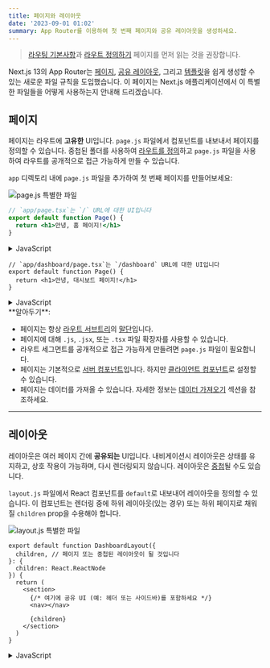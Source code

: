 ```yaml
---
title: 페이지와 레이아웃
date: '2023-09-01 01:02'
summary: App Router를 이용하여 첫 번째 페이지와 공유 레이아웃을 생성하세요.
---
```

<TOCInline toc={props.toc} asDisclosure />


> [라우팅 기본사항](/docs/app/building-your-application/routing)과 [라우트 정의하기](/docs/app/building-your-application/routing/defining-routes) 페이지를 먼저 읽는 것을 권장합니다.

Next.js 13의 App Router는 [페이지](#pages), [공유 레이아웃](#layouts), 그리고 [템플릿](#templates)을 쉽게 생성할 수 있는 새로운 파일 규칙을 도입했습니다. 이 페이지는 Next.js 애플리케이션에서 이 특별한 파일들을 어떻게 사용하는지 안내해 드리겠습니다.

## 페이지

페이지는 라우트에 **고유한** UI입니다. `page.js` 파일에서 컴포넌트를 내보내서 페이지를 정의할 수 있습니다. 중첩된 폴더를 사용하여 [라우트를 정의](/docs/app/building-your-application/routing/defining-routes)하고 `page.js` 파일을 사용하여 라우트를 공개적으로 접근 가능하게 만들 수 있습니다.

`app` 디렉토리 내에 `page.js` 파일을 추가하여 첫 번째 페이지를 만들어보세요:

![page.js 특별한 파일](https://nextjs.org/_next/image?url=%2Fdocs%2Flight%2Fpage-special-file.png&w=1920&q=75&dpl=dpl_3EQWD49M65DCVzGTYPK2YqHNmCjt)

```jsx filename="app/page.tsx"
// `app/page.tsx`는 `/` URL에 대한 UI입니다
export default function Page() {
  return <h1>안녕, 홈 페이지!</h1>
}
```

<details>
    <summary>JavaScript</summary>
```jsx filename="app/page.js"
// `app/page.js`는 `/` URL에 대한 UI입니다
export default function Page() {
  return <h1>안녕, 홈 페이지!</h1>
}
```
</details>

```tsx filename="app/dashboard/page.tsx"
// `app/dashboard/page.tsx`는 `/dashboard` URL에 대한 UI입니다
export default function Page() {
  return <h1>안녕, 대시보드 페이지!</h1>
}
```

<details>
    <summary>JavaScript</summary>
```jsx filename="app/dashboard/page.js" switcher
// `app/dashboard/page.js`는 `/dashboard` URL에 대한 UI입니다
export default function Page() {
  return <h1>안녕, 대시보드 페이지!</h1>
}
```
</details>

<Callout>
**알아두기**:

- 페이지는 항상 [라우트 서브트리](/docs/app/building-your-application/routing#terminology)의 [말단](/docs/app/building-your-application/routing#terminology)입니다.
- 페이지에 대해 `.js`, `.jsx`, 또는 `.tsx` 파일 확장자를 사용할 수 있습니다.
- 라우트 세그먼트를 공개적으로 접근 가능하게 만들려면 `page.js` 파일이 필요합니다.
- 페이지는 기본적으로 [서버 컴포넌트](/docs/app/building-your-application/rendering/server-components)입니다. 하지만 [클라이언트 컴포넌트](/docs/app/building-your-application/rendering/client-components)로 설정할 수 있습니다.
- 페이지는 데이터를 가져올 수 있습니다. 자세한 정보는 [데이터 가져오기](/docs/app/building-your-application/data-fetching) 섹션을 참조하세요.
</Callout>

---

## 레이아웃

레이아웃은 여러 페이지 간에 **공유되는** UI입니다. 내비게이션시 레이아웃은 상태를 유지하고, 상호 작용이 가능하며, 다시 렌더링되지 않습니다. 레이아웃은 [중첩](#nesting-layouts)될 수도 있습니다.

`layout.js` 파일에서 React 컴포넌트를 `default`로 내보내어 레이아웃을 정의할 수 있습니다. 이 컴포넌트는 렌더링 중에 하위 레이아웃(있는 경우) 또는 하위 페이지로 채워질 `children` prop을 수용해야 합니다.

![layout.js 특별한 파일](https://nextjs.org/_next/image?url=%2Fdocs%2Flight%2Flayout-special-file.png&w=1920&q=75&dpl=dpl_3EQWD49M65DCVzGTYPK2YqHNmCjt)

```tsx filename="app/dashboard/layout.tsx" switcher
export default function DashboardLayout({
  children, // 페이지 또는 중첩된 레이아웃이 될 것입니다
}: {
  children: React.ReactNode
}) {
  return (
    <section>
      {/* 여기에 공유 UI (예: 헤더 또는 사이드바)를 포함하세요 */}
      <nav></nav>

      {children}
    </section>
  )
}
```

<details>
    <summary>JavaScript</summary>
```jsx filename="app/dashboard/layout.js" switcher
export default function DashboardLayout({
  children, // 페이지 또는 중첩된 레이아웃이 될 것입니다
}) {
  return (
    <section>
      {/* 여기에 공유 UI (예: 헤더 또는 사이드바)를 포함하세요 */}
      <nav></nav>

      {children}
    </section>
  )
}
```
</details>

<Callout>
**알아두기**:

- 최상위 레이아웃을 [Root Layout](#root-layout-required)이라고 합니다. 이 **필수** 레이아웃은 애플리케이션의 모든 페이지에서 공유됩니다. Root 레이아웃에는 `html`과 `body` 태그가 포함되어야 합니다.
- 모든 라우트 세그먼트는 선택적으로 자체 [Layout](#nesting-layouts)을 정의할 수 있습니다. 이러한 레이아웃은 해당 세그먼트의 모든 페이지에서 공유됩니다.
- 라우트의 레이아웃은 기본적으로 **중첩**됩니다. 각 부모 레이아웃은 React의 `children` prop을 사용하여 아래의 자식 레이아웃들을 감쌉니다.
- [Route Groups](/docs/app/building-your-application/routing/route-groups)를 사용하여 특정 라우트 세그먼트를 공유 레이아웃에 포함시키거나 배제할 수 있습니다.
- 레이아웃은 기본적으로 [서버 컴포넌트](/docs/app/building-your-application/rendering/server-components)입니다. 하지만 [클라이언트 컴포넌트](/docs/app/building-your-application/rendering/client-components)로 설정할 수 있습니다.
- 레이아웃은 데이터를 가져올 수 있습니다. 자세한 정보는 [데이터 가져오기](/docs/app/building-your-application/data-fetching) 섹션을 참조하세요.
- 부모 레이아웃과 그 하위 요소 사이에 데이터를 전달할 수 없습니다. 그러나 라우트에서 동일한 데이터를 한 번 이상 가져올 수 있으며, React는 성능에 영향을 주지 않고 [요청을 자동으로 중복 제거](/docs/app/building-your-application/caching#request-memoization)합니다.
- 레이아웃은 그 아래의 라우트 세그먼트에 접근할 수 없습니다. 모든 라우트 세그먼트에 접근하려면 Client Component에서 [`useSelectedLayoutSegment`](/docs/app/api-reference/functions/use-selected-layout-segment) 또는 [`useSelectedLayoutSegments`](/docs/app/api-reference/functions/use-selected-layout-segments)를 사용할 수 있습니다.
- 레이아웃에 대해서 `.js`, `.jsx`, 또는 `.tsx` 파일 확장자를 사용할 수 있습니다.
- 동일한 폴더에 `layout.js`와 `page.js` 파일을 정의할 수 있습니다. 레이아웃은 페이지를 감싸게 됩니다.
</Callout>

---

### Root 레이아웃 (필수)

루트 레이아웃은 `app` 디렉터리의 최상위에서 정의되며 모든 라우트에 적용됩니다. 이 레이아웃을 사용하면 서버에서 반환되는 초기 HTML을 수정할 수 있습니다.

```tsx filename="app/layout.tsx" switcher
export default function RootLayout({
  children,
}: {
  children: React.ReactNode
}) {
  return (
    <html lang="en">
      <body>{children}</body>
    </html>
  )
}
```

<details>
    <summary>JavaScript</summary>
```jsx filename="app/layout.js" switcher
export default function RootLayout({ children }) {
  return (
    <html lang="en">
      <body>{children}</body>
    </html>
  )
}
```
</details>


<Callout>
**알아두기**:

- `app` 디렉터리에는 루트 레이아웃이 **반드시** 포함되어야 합니다.
- 루트 레이아웃은 Next.js가 자동으로 생성하지 않기 때문에 `<html>` 및 `<body>` 태그를 정의해야 합니다.
- `<head>` HTML 요소를 관리하기 위해, 예를 들면 `<title>` 요소 등, [내장 SEO 지원](/docs/app/building-your-application/optimizing/metadata)을 사용할 수 있습니다.
- [라우트 그룹](/docs/app/building-your-application/routing/route-groups)을 사용하여 여러 루트 레이아웃을 만들 수 있습니다. [여기에서 예시를 확인하세요](/docs/app/building-your-application/routing/route-groups#creating-multiple-root-layouts).
- 루트 레이아웃은 기본적으로 [서버 컴포넌트](/docs/app/building-your-application/rendering/server-components)이며 [클라이언트 컴포넌트](/docs/app/building-your-application/rendering/client-components)로 설정될 **수 없습니다**.

**`pages` 디렉터리에서 이동:** 루트 레이아웃은 [`_app.js`](/docs/pages/building-your-application/routing/custom-app) 및 [`_document.js`](/docs/pages/building-your-application/routing/custom-document) 파일을 대체합니다. [이전 가이드를 확인하세요](/docs/app/building-your-application/upgrading/app-router-migration#migrating-_documentjs-and-_appjs).
</Callout>

### 레이아웃 중첩하기

폴더 내에 정의된 레이아웃(예: `app/dashboard/layout.js`)은 특정 라우트 세그먼트(예: `acme.com/dashboard`)에 적용되며 해당 세그먼트가 활성화될 때 렌더링됩니다. 기본적으로 파일 계층 구조의 레이아웃은 **중첩**되어 있으며, 그것은 `children` prop을 통해 자식 레이아웃을 감싼다는 것을 의미합니다.

![중첩된 레이아웃](https://nextjs.org/_next/image?url=%2Fdocs%2Flight%2Fnested-layout.png&w=1920&q=75&dpl=dpl_3EQWD49M65DCVzGTYPK2YqHNmCjt)

```tsx filename="app/dashboard/layout.tsx" switcher
export default function DashboardLayout({
  children,
}: {
  children: React.ReactNode
}) {
  return <section>{children}</section>
}
```

<details>
    <summary>JavaScript</summary>
```jsx filename="app/dashboard/layout.js" switcher
export default function DashboardLayout({ children }) {
  return <section>{children}</section>
}
```
</details>

<Callout>
**알아두기**:

- `<html>` 및 `<body>` 태그는 오직 루트 레이아웃에만 포함될 수 있습니다.
</Callout>

위의 두 레이아웃을 결합하면, 루트 레이아웃(`app/layout.js`)은 대시보드 레이아웃(`app/dashboard/layout.js`)을 감싸게 되며, 대시보드 레이아웃은 `app/dashboard/*` 내의 라우트 세그먼트를 감싸게 됩니다.

두 레이아웃은 다음과 같이 중첩됩니다:

![중첩된 레이아웃들](https://nextjs.org/_next/image?url=%2Fdocs%2Flight%2Fnested-layouts-ui.png&w=1920&q=75&dpl=dpl_3EQWD49M65DCVzGTYPK2YqHNmCjt)

[Route Groups](/docs/app/building-your-application/routing/route-groups)를 사용하여 특정 라우트 세그먼트를 공유 레이아웃에 포함시키거나 배제할 수 있습니다.

---

## 템플릿

템플릿은 각 자식 레이아웃이나 페이지를 감싸는 레이아웃과 유사합니다. 라우트 간에 지속되고 상태를 유지하는 레이아웃과 달리 템플릿은 네비게이션마다 각각의 자식에 대해 새로운 인스턴스를 생성합니다. 이는 사용자가 같은 템플릿을 공유하는 라우트 사이를 이동할 때 컴포넌트의 새 인스턴스가 마운트되고, DOM 요소가 재생성되며, 상태는 **보존되지 않으며**, 효과가 재동기화된다는 것을 의미합니다.

특정한 동작이 필요한 경우가 있을 수 있으며, 이런 경우 템플릿이 레이아웃보다 더 적합한 옵션이 될 수 있습니다. 예를 들면:

- `useEffect` (예: 페이지 뷰 기록) 및 `useState` (예: 페이지별 피드백 양식)에 의존하는 기능.
- 기본 프레임워크 동작을 변경하기 위해. 예로, 레이아웃 내의 Suspense 경계는 페이지 전환시가 아닌 레이아웃이 처음 로드될 때만 fallback을 표시합니다. 그러나 템플릿의 경우, 각 네비게이션마다 fallback이 표시됩니다.

템플릿은 `template.js` 파일에서 기본 React 컴포넌트를 내보내는 것으로 정의될 수 있습니다. 컴포넌트는 `children` prop을 받아야 합니다.

![template.js 특별한 파일](https://nextjs.org/_next/image?url=%2Fdocs%2Flight%2Ftemplate-special-file.png&w=1920&q=75&dpl=dpl_3EQWD49M65DCVzGTYPK2YqHNmCjt)

```tsx filename="app/template.tsx" switcher
export default function Template({ children
}: { 
    children: React.ReactNode 
}) {
  return <div>{children}</div>
}
```
<details>
    <summary>JavaScript</summary>
```jsx filename="app/template.js" switcher
export default function Template({ children }) {
  return <div>{children}</div>
}
```
</details>

중첩 측면에서, `template.js`는 레이아웃과 그 자식 사이에서 렌더링됩니다. 여기에 간략한 출력이 있습니다:

```jsx filename="Output"
<Layout>
  {/* 템플릿에는 고유한 키가 주어집니다. */}
  <Template key={routeParam}>{children}</Template>
</Layout>
```

## `<head>` 수정하기

`app` 디렉터리에서는 [내장 SEO 지원](/docs/app/building-your-application/optimizing/metadata)을 사용하여 `title` 및 `meta`와 같은 `<head>` HTML 요소를 수정할 수 있습니다.

메타데이터는 [`layout.js`](/docs/app/api-reference/file-conventions/layout) 또는 [`page.js`](/docs/app/api-reference/file-conventions/page) 파일에서 [`metadata` 객체](/docs/app/api-reference/functions/generate-metadata#the-metadata-object)나 [`generateMetadata` 함수](/docs/app/api-reference/functions/generate-metadata#generatemetadata-function)를 내보내는 것으로 정의될 수 있습니다.

```tsx filename="app/page.tsx" switcher
import { Metadata } from 'next'

export const metadata: Metadata = {
  title: 'Next.js',
}

export default function Page() {
  return '...'
}
```

<details>
    <summary>JavaScript</summary>
```jsx filename="app/page.js" switcher
export const metadata = {
  title: 'Next.js',
}

export default function Page() {
  return '...'
}
```
</details>

> **알아두기**: 루트 레이아웃에 수동으로 `<head>` 태그를 추가해서는 **안 됩니다**. 대신 [Metadata API](/docs/app/api-reference/functions/generate-metadata)를 사용해야 하며, 이 API는 스트리밍 및 `<head>` 요소 중복 제거와 같은 고급 요구사항을 자동으로 처리합니다.

[API 참조에서 사용 가능한 메타데이터 옵션에 대해 자세히 알아보세요.](/docs/app/api-reference/functions/generate-metadata)